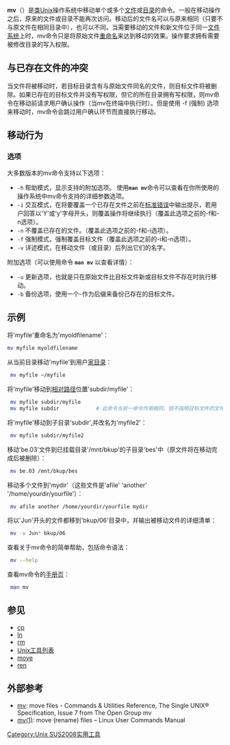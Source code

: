 {{lowercase|title=mv}}
{{NoteTA|G1=IT}}
'''mv'''（{{lang-en|'''m'''o'''v'''e}}）是[[类Unix|类Unix]]操作系统中移动单个或多个[[计算机文件|文件]]或[[目录_(文件系统)|目录]]的命令。一般在移动操作之后，原来的文件或目录不能再次访问。移动后的文件名可以与原来相同（只要不与原文件在相同目录中），也可以不同。当需要移动的文件和新文件位于同一[[文件系统|文件系统]]上时，mv命令只是将原始文件[[重命名|重命名]]来达到移动的效果。操作要求拥有需要被修改目录的写入权限。

== 与已存在文件的冲突 ==
当文件将被移动时，若目标目录含有与原始文件同名的文件，则目标文件将被删除。如果已存在的目标文件并没有写权限，但它的所在目录拥有写权限，则mv命令在移动前请求用户确认操作（当mv在终端中执行时）。但是使用 -f (强制) 选项来移动时，mv命令会跳过用户确认环节而直接执行移动。

== 移动行为 ==

=== 选项 ===
大多数版本的mv命令支持以下选项：

* <tt>-h</tt> 帮助模式，显示支持的附加选项。 使用'''<tt>man mv</tt>'''命令可以查看在你所使用的操作系统中mv命令支持的详细参数选项。
* <tt>-i</tt> 交互模式，在将要覆盖一个已存在文件之前在[[標準串流#標準錯誤輸出_(stderr)|标准错误]]中输出提示，若用户回答以'Y'或'y'字母开头，则覆盖操作将继续执行（覆盖此选项之前的-f和-n选项）。
* <tt>-n</tt> 不覆盖已存在的文件。（覆盖此选项之前的-f和-i选项）。
* <tt>-f</tt> 强制模式，强制覆盖目标文件（覆盖此选项之前的-i和-n选项）。
* <tt>-v</tt> 详述模式，在移动文件（或目录）后列出它们的名字。

附加选项（可以使用命令 '''<tt>man mv</tt>''' 以查看详情）：
*<tt>-u</tt> 更新选项，也就是只在原始文件比目标文件新或目标文件不存在时执行移动。
*<tt>-b</tt> 备份选项，使用一个<tt>~</tt>作为后缀来备份已存在的目标文件。

== 示例 ==
将'myfile'重命名为'myoldfilename'：
<syntaxhighlight lang="bash">
mv myfile myoldfilename
</syntaxhighlight>

从当前目录移动'myfile'到用户[[家目录|家目录]]：
<syntaxhighlight lang="bash">
 mv myfile ~/myfile
</syntaxhighlight>       

将'myfile'移动到[[相对路径|相对路径]]位置'subdir/myfile'：
<syntaxhighlight lang="bash">
 mv myfile subdir/myfile     
 mv myfile subdir            # 此命令与前一命令作用相同，但不指明目标文件的文件名（暗示使用相同的文件名）
</syntaxhighlight>

将'myfile'移动到子目录'subdir',并改名为'myfile2'：
<syntaxhighlight lang="bash">
 mv myfile subdir/myfile2
</syntaxhighlight>

移动'be.03'文件到已挂载目录'/mnt/bkup'的子目录'bes'中（原文件将在移动完成后被删除）：
<syntaxhighlight lang="bash">
 mv be.03 /mnt/bkup/bes
</syntaxhighlight>   

移动多个文件到'mydir'（这些文件是'afile' 'another' '/home/yourdir/yourfile'）：
<syntaxhighlight lang="bash">
 mv afile another /home/yourdir/yourfile mydir
</syntaxhighlight>

将以'Jun'开头的文件都移到'bkup/06'目录中，并输出被移动文件的详细清单：
<syntaxhighlight lang="bash">
 mv -v Jun* bkup/06
</syntaxhighlight>

查看关于mv命令的简单帮助，包括命令语法：
<syntaxhighlight lang="bash">
 mv --help
</syntaxhighlight>             

查看mv命令的[[手册页|手册页]]：
<syntaxhighlight lang="bash">
 man mv
</syntaxhighlight>

== 参见 ==
* [[cp_(Unix)|cp]]
* [[ln_(Unix)|ln]]
* [[rm_(Unix)|rm]]
* [[Unix工具列表|Unix工具列表]]
* [[move_(命令)|move]]
* [[ren_(命令)|ren]]

== 外部参考 ==
* [http://pubs.opengroup.org/onlinepubs/9699919799/utilities/mv.html mv]{{Wayback|url=http://pubs.opengroup.org/onlinepubs/9699919799/utilities/mv.html |date=20191218181140 }}: move files - Commands & Utilities Reference, The Single UNIX® Specification, Issue 7 from The Open Group mv
* [http://linux.die.net/man/1/mv mv(1)]{{Wayback|url=http://linux.die.net/man/1/mv |date=20201112040233 }}: move (rename) files – Linux User Commands Manual

{{Unix命令}}

[[Category:Unix_SUS2008实用工具|Category:Unix SUS2008实用工具]]